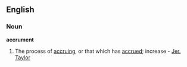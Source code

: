 ==English==
===Noun===
'''accrument'''
#The process of [[accruing]], or that which has [[accrue]]d; increase - [[Jer. Taylor]]